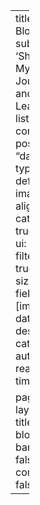 ---
title: "My Blogs"
subtitle: 'Sharing My Journey and Learning'
listing:
  contents: posts
  sort: "date desc"
  type: default
  image-align: left
  categories: true
  sort-ui: true
  filter-ui: true
  page-size: 10
  fields: [image, date, title, description, categories, author, reading-time]

page-layout: full
title-block-banner: false
comments: false
---